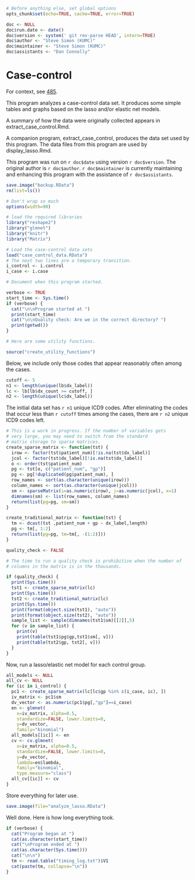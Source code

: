 ```r
# Before anything else, set global options
opts_chunk$set(echo=TRUE, cache=TRUE, error=TRUE)

doc <- NULL
doc$run.date <- date()
doc$version <- system(' git rev-parse HEAD', intern=TRUE)
doc$author <- "Steve Simon (KUMC)"
doc$maintainer <- "Steve Simon (KUMC)"
doc$assistants <- "Dan Connolly"
```


Case-control
============
For context, see [485].

[485]: https://informatics.gpcnetwork.org/trac/Project/ticket/485
[bc_qa]: https://bitbucket.org/gpcnetwork/bc_qa

This program analyzes a case-control data set. It produces some simple
tables and graphs based on the lasso and/or elastic net models.

A summary of how the data were originally collected appears in 
extract_case_control.Rmd.

A companion program, extract_case_control, produces the data set
used by this program. The data files from this program are used
by display_lasso.Rmd.

This program was run on `r doc$date` using version `r doc$version`.
The original author is `r doc$author`. `r doc$maintainer`
is currently maintaining and enhancing this program
with the assistance of `r doc$assistants`.


```r
save.image("backup.RData")
rm(list=ls())

# Don't wrap so much
options(width=90)

# load the required libraries
library("reshape2")
library("glmnet")
library("knitr")
library("Matrix")

# Load the case-control data sets
load("case_control_data.RData")
# The next two lines are a temporary transition.
i_control <- i.control
i_case <- i.case

# Document when this program started.

verbose <- TRUE
start_time <- Sys.time()
if (verbose) {
  cat("\n\nProgram started at ")
  print(start_time)
  cat("\n\nQuality check: Are we in the correct directory? ")
  print(getwd())
}

# Here are some utility functions.

source("create_utility_functions")

```

Below, we include only those codes that appear reasonably often
among the cases.

```r
cutoff <- 5
n1 <- length(unique(lb$dx_label))
lc <- lb[lb$dx_count >= cutoff, ]
n2 <- length(unique(lc$dx_label))
```

The initial data set has `r n1` unique ICD9 codes. After eliminating
the codes that occur less than `r cutoff` times among the cases,
there are `r n2` unique ICD9 codes left.

```r
# This is a work in progress. If the number of variables gets
# very large, you may need to switch from the standard
# matrix storage to sparse matrices.
create_sparse_matrix <- function(tst) {
  irow <- factor(tst$patient_num)[!is.na(tst$dx_label)]
  jcol <- factor(tst$dx_label)[!is.na(tst$dx_label)]
  o <- order(tst$patient_num)
  pg <- tst[o, c("patient_num", "gp")]
  pg <- pg[!duplicated(pg$patient_num), ]
  row_names <- sort(as.character(unique(irow)))
  column_names <- sort(as.character(unique(jcol)))
  sm <- sparseMatrix(i=as.numeric(irow), j=as.numeric(jcol), x=1)
  dimnames(sm) <- list(row_names, column_names)
  return(list(pg=pg, sm=sm))
}

create_traditional_matrix <- function(tst) {
  tm <- dcast(tst ,patient_num + gp ~ dx_label,length)
  pg <- tm[, 1:2]
  return(list(pg=pg, tm=tm[, -(1:2)]))
}

quality_check <- FALSE

# The time to run a quality check is prohibitive when the number of
# columns in the matrix is in the thousands.

if (quality_check) {
  print(Sys.time())
  tst1 <- create_sparse_matrix(lc)
  print(Sys.time())
  tst2 <- create_traditional_matrix(lc)
  print(Sys.time())
  print(format(object.size(tst1), "auto"))
  print(format(object.size(tst2), "auto"))
  sample_list <- sample(dimnames(tst1$sm)[[2]],5)
  for (v in sample_list) {
    print(v)
    print(table(tst1$pg$gp,tst1$sm[, v]))
    print(table(tst2$gp, tst2[, v]))
  }
}
```

Now, run a lasso/elastic net model for each control group.

```r
all_models <- NULL
all_cv <- NULL
for (ic in i_control) {
  pc1 <- create_sparse_matrix(lc[lc$gp %in% c(i_case, ic), ])
  iv_matrix <- pc1$sm
  dv_vector <- as.numeric(pc1$pg[,"gp"]==i_case)
  en <- glmnet(
    x=iv_matrix, alpha=0.5, 
    standardize=FALSE, lower.limits=0, 
    y=dv_vector,
    family="binomial")
  all_models[[ic]] <- en
  cv <- cv.glmnet(
    x=iv_matrix, alpha=0.5,
    standardize=FALSE, lower.limits=0, 
    y=dv_vector,
    lambda=en$lambda,
    family="binomial",
    type.measure="class")
  all_cv[[ic]] <- cv
}
```

Store everything for later use.

```r
save.image(file="analyze_lasso.RData")
```

Well done. Here is how long everything took.

```r
if (verbose) {
  cat("Program began at ")
  cat(as.character(start_time))
  cat("\nProgram ended at ")
  cat(as.character(Sys.time()))
  cat("\n\n")
  tm <- read.table("timing_log.txt")$V1
  cat(paste(tm, collapse="\n"))
}
```
